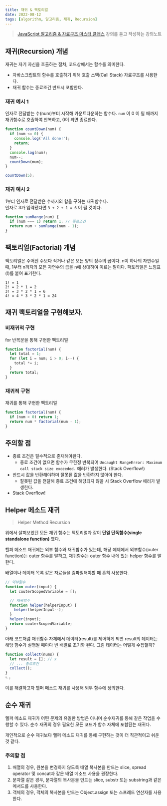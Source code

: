 ```yaml
---
title: 재귀 & 팩토리얼
date: 2022-08-12
tags: [algorithm, 알고리즘, 재귀, Recursion]
---
```


> [JavaScript 알고리즘 & 자료구조 마스터 클래스](https://www.udemy.com/course/best-javascript-data-structures/) 강의를 듣고 작성하는 강의노트

## 재귀(Recursion) 개념

재귀는 자기 자신을 호출하는 절차, 코드상에서는 함수를 의미한다.

- 자바스크립트의 함수를 호출하기 위해 호출 스택(Call Stack) 자료구조를 사용한다.
- 재귀 함수는 종료조건 반드시 포함한다.

### 재귀 예시 1

인자로 전달받는 수(num)부터 시작해 카운트다운하는 함수다. `num` 이 0 이 될 때까지 재귀함수로 호출하여 반복하고, 0이 되면 종료한다.

```js
function countDown(num) {
  if (num <= 0) {
    console.log('All done!');
    return;
  }
  console.log(num);
  num--;
  countDown(num);
}

countDown(5);
```

### 재귀 예시 2

1부터 인자로 전달받은 수까지의 합을 구하는 재귀함수다.  
인자로 3가 입력됐다면 `3 + 2 + 1 = 6` 이 될 것이다.

```js
function sumRange(num) {
  if (num === 1) return 1; // 종료조건
  return num + sumRange(num - 1);
}
```

## 팩토리얼(Factorial) 개념

팩토리얼은 주어진 수보다 작거나 같은 모든 양의 정수의 곱이다. n이 하나의 자연수일 때, 1부터 n까지의 모든 자연수의 곱을 n에 상대하여 이르는 말이다. 팩토리얼은 느낌표(!)를 붙여 표기한다.

```
1! = 1
2! = 2 * 1 = 2
3! = 3 * 2 * 1 = 6
4! = 4 * 3 * 2 * 1 = 24
```

## 재귀 팩토리얼을 구현해보자.

### 비재귀적 구현

for 반복문을 통해 구현한 팩토리얼

```js
function factorial(num) {
  let total = 1;
  for (let i = num; i > 0; i--) {
    total *= i;
  }
  return total;
}
```

### 재귀적 구현

재귀를 통해 구현한 팩토리얼

```js
function factorial(num) {
  if (num > 0) return 1;
  return num * factorial(num - 1);
}
```

## 주의할 점

- 종료 조건은 필수적으로 존재해야한다.
  - 종료 조건이 없으면 함수가 무한정 반복되어
    `Uncaught RangeError: Maximum call stack size exceeded.` 에러가 발생한다. (Stack Overflow!)
- 반드시 값을 반환해야하며 잘못된 값을 반환하지 않아야 한다.
  - 잘못된 값을 전달해 종료 조건에 해당되지 않을 시 Stack Overflow 에러가 발생한다.
- Stack Overflow!

## Helper 메소드 재귀

> Helper Method Recursion

위에서 살펴보았던 모든 재귀 함수는 팩토리얼과 같이 **단일 단독함수(single standalone function)** 였다.

헬퍼 메소드 재귀에는 외부 함수와 재귀함수가 있는데,
해당 예제에서 외부함수(outer function)는 outer 함수를 말하고, 재귀함수는 outer 함수 내에 있는 helper 함수를 말한다.

배열이나 데이터 목록 같은 자료들을 컴파일해야할 때 흔히 사용한다.

```js
// 외부함수
function outer(input) {
  let couterScopedVariable = [];

  // 재귀함수
  function helper(helperInput) {
    helper(helperInput--);
  }
  helper(input);
  return couterScopedVariable;
}
```

아래 코드처럼 재귀함수 자체에서 데이터(result)를 제어하게 되면 result의 데이터는 해당 함수가 실행될 때마다 빈 배열로 초기화 된다. 그럼 데이터는 어떻게 수집할까?

```js
function collect(nums) {
  let result = []; // x
  // ... 종료조건
  collect();
}
ㄴ;
```

이를 해결하고자 헬퍼 메소드 재귀를 사용해 외부 함수에 정의한다.

## 순수 재귀

헬퍼 메소드 재귀가 어떤 문제의 유일한 방법은 아니며 순수재귀를 통해 같은 작업을 수행할 수 있다.
순수 재귀의 경우 필요한 모든 코드가 함수 자체에 포함된는 재귀다.

개인적으로 순수 재귀보다 헬퍼 메소드 재귀를 통해 구현하는 것이 더 직관적이고 쉬운 것 같다.

### 주의할 점

1. 배열의 경우, 원본을 변경하지 않도록 배열 복사본을 만드는 slice, spread operator 및 concat과 같은 배열 메소드 사용을 권장한다.
2. 문자열 같은 경우, 문자열의 복사본을 만드는 slice, substr 또는 substring과 같은 메서드를 사용한다.
3. 객체의 경우, 객체의 복사본을 만드는 Object.assign 또는 스프레드 연산자를 사용한다.
